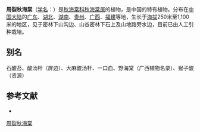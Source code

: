 {{Speciesbox
| status = 
| status_system = 
| image =
| taxon = Begonia circumlobata
| authority = [[Hance|Hance]], 1883
}}

'''周裂秋海棠'''（[[学名|学名]]：{{lang|la|''Begonia circumlobata''}}）是[[秋海棠科|秋海棠科]][[秋海棠属|秋海棠属]]的植物，是中国的特有植物。分布在[[中国大陆|中国大陆]]的[[广东|广东]]、[[湖北|湖北]]、[[湖南|湖南]]、[[贵州|贵州]]、[[广西|广西]]、[[福建|福建]]等地，生长于[[海拔|海拔]]250米至1,100米的地区，见于密林下山沟边、山谷密林下石上及山地路旁水边，目前已由人工引种栽培。

== 别名 ==
石酸苔、酸汤杆（屏边）、大麻酸汤杆、一口血、野海棠（广西植物名录）、猴子酸（资源）

== 参考文献 ==
<div class="references-small">
* {{FRPS|周裂秋海棠}}
</div>
{{Taxonbar|from=Q10921020}}

[[Category:秋海棠属|周裂秋海棠]]


{{植物小作品}}